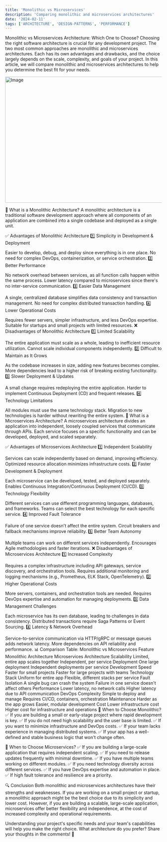 ```yaml
---
title: 'Monolithic vs Microservices'
description: 'Comparing monolithic and microservices architectures'
date: '2024-02-11'
tags: ['ARCHITECTURE', 'DESIGN-PATTERNS', 'PERFORMANCE']
---
```


Monolithic vs Microservices Architecture: Which One to Choose?
Choosing the right software architecture is crucial for any development project. The two most common approaches are monolithic and microservices architectures. Each has its own advantages and drawbacks, and the choice largely depends on the scale, complexity, and goals of your project. In this article, we will compare monolithic and microservices architectures to help you determine the best fit for your needs.

<Image src="/mono-vs-micro.png" width="718" height="404" alt="Image" />

🔷 What is a Monolithic Architecture?
A monolithic architecture is a traditional software development approach where all components of an application are combined into a single codebase and deployed as a single unit.

✅ Advantages of Monolithic Architecture
1️⃣ Simplicity in Development & Deployment

Easier to develop, debug, and deploy since everything is in one place.
No need for complex DevOps, containerization, or service orchestration.
2️⃣ Better Performance

No network overhead between services, as all function calls happen within the same process.
Lower latency compared to microservices since there's no inter-service communication.
3️⃣ Easier Data Management

A single, centralized database simplifies data consistency and transaction management.
No need for complex distributed transaction handling.
4️⃣ Lower Operational Costs

Requires fewer servers, simpler infrastructure, and less DevOps expertise.
Suitable for startups and small projects with limited resources.
❌ Disadvantages of Monolithic Architecture
1️⃣ Limited Scalability

The entire application must scale as a whole, leading to inefficient resource utilization.
Cannot scale individual components independently.
2️⃣ Difficult to Maintain as It Grows

As the codebase increases in size, adding new features becomes complex.
More dependencies lead to a higher risk of breaking existing functionality.
3️⃣ Slower Deployment & Updates

A small change requires redeploying the entire application.
Harder to implement Continuous Deployment (CD) and frequent releases.
4️⃣ Technology Limitations

All modules must use the same technology stack.
Migration to new technologies is harder without rewriting the entire system.
🔷 What is a Microservices Architecture?
A microservices architecture divides an application into independent, loosely coupled services that communicate through APIs. Each service focuses on a specific functionality and can be developed, deployed, and scaled separately.

✅ Advantages of Microservices Architecture
1️⃣ Independent Scalability

Services can scale independently based on demand, improving efficiency.
Optimized resource allocation minimizes infrastructure costs.
2️⃣ Faster Development & Deployment

Each microservice can be developed, tested, and deployed separately.
Enables Continuous Integration/Continuous Deployment (CI/CD).
3️⃣ Technology Flexibility

Different services can use different programming languages, databases, and frameworks.
Teams can select the best technology for each specific service.
4️⃣ Improved Fault Tolerance

Failure of one service doesn't affect the entire system.
Circuit breakers and fallback mechanisms improve reliability.
5️⃣ Better Team Autonomy

Multiple teams can work on different services independently.
Encourages Agile methodologies and faster iterations.
❌ Disadvantages of Microservices Architecture
1️⃣ Increased Complexity

Requires a complex infrastructure including API gateways, service discovery, and orchestration tools.
Requires additional monitoring and logging mechanisms (e.g., Prometheus, ELK Stack, OpenTelemetry).
2️⃣ Higher Operational Costs

More servers, containers, and orchestration tools are needed.
Requires DevOps expertise and automation for managing deployments.
3️⃣ Data Management Challenges

Each microservice has its own database, leading to challenges in data consistency.
Distributed transactions require Saga Patterns or Event Sourcing.
4️⃣ Latency & Network Overhead

Service-to-service communication via HTTP/gRPC or message queues adds network latency.
More dependencies on API reliability and performance.
📊 Comparison Table: Monolithic vs Microservices
Feature Monolithic Architecture Microservices Architecture
Scalability Limited, entire app scales together Independent, per service
Deployment One large deployment Independent deployments per service
Development Speed Faster for small projects Faster for large projects with teams
Technology Stack Uniform for entire app Flexible, different stacks per service
Fault Isolation A single bug can crash the system Failure in one service doesn't affect others
Performance Lower latency, no network calls Higher latency due to API communication
DevOps Complexity Simple to deploy and manage Requires CI/CD, containers, orchestration
Maintenance Harder as the app grows Easier, modular development
Cost Lower infrastructure cost Higher cost for infrastructure and operations
📌 When to Choose Monolithic?
✅ If you are building a small or early-stage project where rapid development is key. ✅ If you do not need high scalability and the user base is limited. ✅ If you want to minimize infrastructure and DevOps costs. ✅ If your team lacks experience in managing distributed systems. ✅ If your app has a well-defined and stable business logic that won't change often.

📌 When to Choose Microservices?
✅ If you are building a large-scale application that requires independent scaling. ✅ If you need to release updates frequently with minimal downtime. ✅ If you have multiple teams working on different modules. ✅ If you need technology diversity across different services. ✅ If you have DevOps expertise and automation in place. ✅ If high fault tolerance and resilience are a priority.

🔍 Conclusion
Both monolithic and microservices architectures have their strengths and weaknesses. If you are working on a small project or startup, a monolithic approach might be the best choice due to its simplicity and lower cost. However, if you are building a scalable, large-scale application, microservices offer better flexibility and independence, at the cost of increased complexity and operational requirements.

Understanding your project's specific needs and your team's capabilities will help you make the right choice. What architecture do you prefer? Share your thoughts in the comments! 🚀
